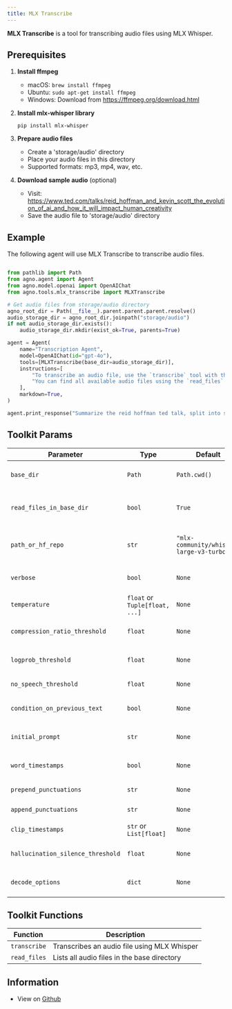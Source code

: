 ```yaml
---
title: MLX Transcribe
---
```


**MLX Transcribe** is a tool for transcribing audio files using MLX Whisper.

## Prerequisites

1. **Install ffmpeg**
   - macOS: `brew install ffmpeg`
   - Ubuntu: `sudo apt-get install ffmpeg`
   - Windows: Download from https://ffmpeg.org/download.html

2. **Install mlx-whisper library**
   ```shell
   pip install mlx-whisper
   ```

3. **Prepare audio files**
   - Create a 'storage/audio' directory
   - Place your audio files in this directory
   - Supported formats: mp3, mp4, wav, etc.

4. **Download sample audio** (optional)
   - Visit: https://www.ted.com/talks/reid_hoffman_and_kevin_scott_the_evolution_of_ai_and_how_it_will_impact_human_creativity
   - Save the audio file to 'storage/audio' directory


## Example

The following agent will use MLX Transcribe to transcribe audio files.

```python cookbook/tools/mlx_transcribe_tools.py

from pathlib import Path
from agno.agent import Agent
from agno.model.openai import OpenAIChat
from agno.tools.mlx_transcribe import MLXTranscribe

# Get audio files from storage/audio directory
agno_root_dir = Path(__file__).parent.parent.parent.resolve()
audio_storage_dir = agno_root_dir.joinpath("storage/audio")
if not audio_storage_dir.exists():
    audio_storage_dir.mkdir(exist_ok=True, parents=True)

agent = Agent(
    name="Transcription Agent",
    model=OpenAIChat(id="gpt-4o"),
    tools=[MLXTranscribe(base_dir=audio_storage_dir)],
    instructions=[
        "To transcribe an audio file, use the `transcribe` tool with the name of the audio file as the argument.",
        "You can find all available audio files using the `read_files` tool.",
    ],
    markdown=True,
)

agent.print_response("Summarize the reid hoffman ted talk, split into sections", stream=True)

```

## Toolkit Params

| Parameter | Type | Default | Description |
|-----------|------|---------|-------------|
| `base_dir` | `Path` | `Path.cwd()` | Base directory for audio files |
| `read_files_in_base_dir` | `bool` | `True` | Whether to register the read_files function |
| `path_or_hf_repo` | `str` | `"mlx-community/whisper-large-v3-turbo"` | Path or HuggingFace repo for the model |
| `verbose` | `bool` | `None` | Enable verbose output |
| `temperature` | `float` or `Tuple[float, ...]` | `None` | Temperature for sampling |
| `compression_ratio_threshold` | `float` | `None` | Compression ratio threshold |
| `logprob_threshold` | `float` | `None` | Log probability threshold |
| `no_speech_threshold` | `float` | `None` | No speech threshold |
| `condition_on_previous_text` | `bool` | `None` | Whether to condition on previous text |
| `initial_prompt` | `str` | `None` | Initial prompt for transcription |
| `word_timestamps` | `bool` | `None` | Enable word-level timestamps |
| `prepend_punctuations` | `str` | `None` | Punctuations to prepend |
| `append_punctuations` | `str` | `None` | Punctuations to append |
| `clip_timestamps` | `str` or `List[float]` | `None` | Clip timestamps |
| `hallucination_silence_threshold` | `float` | `None` | Hallucination silence threshold |
| `decode_options` | `dict` | `None` | Additional decoding options |

## Toolkit Functions

| Function | Description |
|----------|-------------|
| `transcribe` | Transcribes an audio file using MLX Whisper |
| `read_files` | Lists all audio files in the base directory |


## Information

- View on [Github](https://github.com/phidatahq/agno/blob/main/libs/agno/agno/tools/mlx_transcribe.py)
